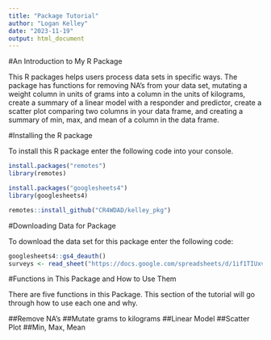 ```yaml
---
title: "Package Tutorial"
author: "Logan Kelley"
date: "2023-11-19"
output: html_document
---
```


#An Introduction to My R Package

This R packages helps users process data sets in specific ways. The package has functions for removing NA's from your data set, mutating a weight column in units of grams into a column in the units of kilograms, create a summary of a linear model with a responder and predictor, create a scatter plot comparing two columns in your data frame, and creating a summary of min, max, and mean of a column in the data frame. 

#Installing the R package

To install this R package enter the following code into your console. 

```r
install.packages("remotes")
library(remotes)

install.packages("googlesheets4")
library(googlesheets4)

remotes::install_github("CR4WDAD/kelley_pkg")
```

#Downloading Data for Package 

To download the data set for this package enter the following code:

```r
googlesheets4::gs4_deauth()
surveys <- read_sheet("https://docs.google.com/spreadsheets/d/1if1TIUxvCg3LtR0deHq1NgXPNOSMo0Wt4JhirsN0JBE/edit?usp=sharing")
```

#Functions in This Package and How to Use Them

There are five functions in this Package. This section of the tutorial will go through how to use each one and why. 

##Remove NA's
##Mutate grams to kilograms
##Linear Model
##Scatter Plot 
##Min, Max, Mean
